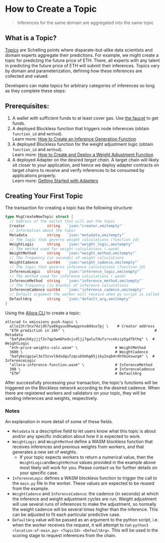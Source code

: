 # How to Create a Topic

> Inferences for the same domain are aggregated into the same topic

## What is a Topic?

[Topics](../learn/architecture#topics) are Schelling points where disparate-but-alike data scientists and domain experts aggregate their predictions. For example, we might create a topic for predicting the future price of ETH. There, all experts with any talent in predicting the future price of ETH will submit their inferences. Topics vary by domain and parameterization, defining how these inferences are collected and valued.

Developers can make topics for arbitrary categories of inferences so long as they complete these steps:

## Prerequisites:

1. A wallet with sufficient funds to at least cover gas. Use [the faucet](./how-to-use-faucet) to get funds. 
2. A deployed Blockless function that triggers node inferences (obtain `function_id` and `method`).  
   Learn more: [How to Create an Inference Generation Function](./create-deploy-inference-generation-function)
3. A deployed Blockless function for the weight adjustment logic (obtain `function_id` and `method`).  
   Learn more: [How to Create and Deploy a Weight Adjustment Function](./create-deploy-weight-adjustment-function)
4. A deployed Adapter on the desired _target chain_. A target chain will likely sit closer to your application, and hence we deploy adapter contracts on target chains to receive and verify inferences to be consumed by applications properly.  
   Learn more: [Getting Started with Adapters](./dev-adapters)

## Creating Your First Topic

The transaction for creating a topic has the following structure:

```go
type MsgCreateNewTopic struct {
  // Address of the wallet that will own the topic
  Creator          string   `json:"creator,omitempty"`
  // Information about the topic
  Metadata         string   `json:"metadata,omitempty"`
  // The logic that governs weight calculations (function id)
  WeightLogic      string   `json:"weight_logic,omitempty"`
  // The method used for weight calculations (.wasm)
  WeightMethod     string   `json:"weight_method,omitempty"`
  // The frequency (in seconds) of weight calculations
  WeightCadence    uint64   `json:"weight_cadence,omitempty"`
  // The logic that governs inference calculations (function id)
  InferenceLogic   string   `json:"inference_logic,omitempty"`
  // The method used for inference calculations (.wasm)
  InferenceMethod  string   `json:"inference_method,omitempty"` 
  // The frequency (in blocks) of inference calculations
  InferenceCadence uint64   `json:"inference_cadence,omitempty"`
  // Default argument the worker will receive when py script is called
  DefaultArg       string   `json:"default_arg,omitempty"`
}
```

Using the [Allora CLI](../learn/cli) to create a topic:

```shell bash
allorad tx emissions push-topic \
  allo13tr5nx74zjdh7ya8kgyuu0hweppnnx8d4ux7pj \    # Creator address
  "ETH prediction in 24h" \                                         # Metadata
  "bafybeih6yjjjf2v7qp3wm6hodvjcdljj7galu7dufirvcekzip5gd7bthq" \  # WeightLogic
  "eth-price-weights-calc.wasm" \                 # WeightMethod
  3600 \                                          # WeightCadence
  "bafybeigpiwl3o73zvvl6dxdqu7zqcub5mhg65jiky2xqb4rdhfmikswzqm" \  # InferenceLogic
  "allora-inference-function.wasm" \              # InferenceMethod
  300 \                                           # InferenceCadence
  "ETH"                                           # DefaultArg
```

After successfully processing your transaction, the topic's functions will be triggered on the Blockless network according to the desired cadence. When there are registered workers and validators on your topic, they will be sending inferences and weights, respectively.

### Notes

An explanation in more detail of some of these fields. 

- `Metadata` is a descriptive field to let users know what this topic is about and/or any specific indication about how it is expected to work.
- `WeightLogic` and `WeightMethod` define a WASM blockless function that receives inferences and previous weights from workers, and that generates a new set of weights. 
  - If your topic expects workers to return a numerical value, then the `WeightLogic`and`WeightMethod` values provided in the example above most likely will work for you. Please contact us for further details on your specific case.
- `InferenceLogic`  defines a WASM blockless function to trigger the call to the `main.py` file in the worker. These values are expected to be reused from the example.
- `WeightCadence` and `InferenceCadence`: the cadence (in seconds) at which the inference and weight adjustment cycles are run. Weight adjustment will use several runs of inferences to make the adjustment, so normally the weight cadence will be several times higher than the inference. This can be adjusted to fit each particular predictive case.
- `DefaultArg` value will be passed as an argument to the python script, i.e. when the worker receives the request, it will attempt to run `python3 <location-of-main.py> <TopicId> <DefaultArg>`. This will be used in the scoring stage to request inferences from the chain.
